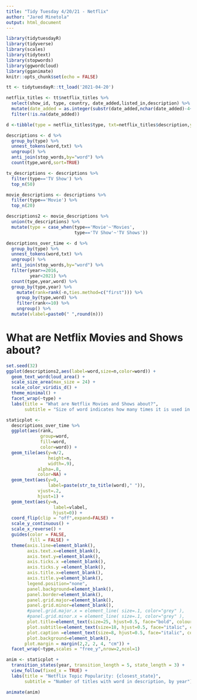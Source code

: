 ```yaml
---
title: "Tidy Tuesday 4/20/21 - Netflix"
author: "Jared Minetola"
output: html_document
---
```


```r
library(tidytuesdayR)
library(tidyverse)
library(scales)
library(tidytext)
library(stopwords)
library(ggwordcloud)
library(gganimate)
knitr::opts_chunk$set(echo = FALSE)

tt <- tidytuesdayR::tt_load('2021-04-20')

netflix_titles <- tt$netflix_titles %>% 
  select(show_id, type, country, date_added,listed_in,description) %>% 
  mutate(date_added = as.integer(substr(date_added,nchar(date_added)-4+1,nchar(date_added)))) %>% 
  filter(!is.na(date_added))

d <-tibble(type = netflix_titles$type, txt=netflix_titles$description,year=netflix_titles$date_added)

descriptions <- d %>% 
  group_by(type) %>% 
  unnest_tokens(word,txt) %>% 
  ungroup() %>% 
  anti_join(stop_words,by="word") %>% 
  count(type,word,sort=TRUE) 

tv_descriptions <- descriptions %>% 
  filter(type=='TV Show') %>% 
  top_n(50)

movie_descriptions <- descriptions %>% 
  filter(type=='Movie') %>% 
  top_n(20)

descriptions2 <- movie_descriptions %>% 
  union(tv_descriptions) %>% 
  mutate(type = case_when(type=='Movie'~'Movies',
                          type=='TV Show'~'TV Shows'))

descriptions_over_time <- d %>% 
  group_by(type) %>% 
  unnest_tokens(word,txt) %>% 
  ungroup() %>% 
  anti_join(stop_words,by="word") %>% 
  filter(year>=2016,
         year<2021) %>% 
  count(type,year,word) %>% 
  group_by(type,year) %>% 
    mutate(rank=rank(-n,ties.method=c("first"))) %>% 
    group_by(type,word) %>% 
    filter(rank<=10) %>% 
    ungroup() %>% 
  mutate(vlabel=paste0(" ",round(n)))

```

# What are Netflix Movies and Shows about? <br>

```r

set.seed(32)
ggplot(descriptions2,aes(label=word,size=n,color=word)) +
  geom_text_wordcloud_area() +
  scale_size_area(max_size = 24) +
  scale_color_viridis_d() +
  theme_minimal() +
  facet_wrap(~type) +
  labs(title = "What are Netflix Movies and Shows about?",
       subtitle = "Size of word indicates how many times it is used in title description")

```

```r

staticplot <- 
  descriptions_over_time %>% 
  ggplot(aes(rank,
             group=word,
             fill=word,
             color=word)) + 
  geom_tile(aes(y=n/2,
                height=n,
                width=.9),
            alpha=.8,
            color=NA) +
  geom_text(aes(y=0,
                label=paste(str_to_title(word)," ")),
            vjust=.2,
            hjust=1) +
  geom_text(aes(y=n,
                  label=vlabel,
                  hjust=0)) +
  coord_flip(clip = "off",expand=FALSE) +
  scale_y_continuous() +
  scale_x_reverse() +
  guides(color = FALSE,
         fill = FALSE) +
  theme(axis.line=element_blank(),
        axis.text.x=element_blank(),
        axis.text.y=element_blank(),
        axis.ticks.x =element_blank(),
        axis.ticks.y =element_blank(),
        axis.title.x=element_blank(),
        axis.title.y=element_blank(),
        legend.position="none",
        panel.background=element_blank(),
        panel.border=element_blank(),
        panel.grid.major=element_blank(),
        panel.grid.minor=element_blank(),
        #panel.grid.major.x = element_line( size=.1, color="grey" ),
        #panel.grid.minor.x = element_line( size=.1, color="grey" ),
        plot.title=element_text(size=25, hjust=0.5, face="bold", colour="grey", vjust=0),
        plot.subtitle=element_text(size=18, hjust=0.5, face="italic", color="grey"),
        plot.caption =element_text(size=8, hjust=0.5, face="italic", color="grey"),
        plot.background=element_blank(),
       plot.margin = margin(2,2, 2, 4, "cm")) +
  facet_wrap(~type,scales = "free_y",nrow=2,ncol=1) 

anim <- staticplot +
  transition_states(year, transition_length = 5, state_length = 3) +
  view_follow(fixed_x = TRUE) +
  labs(title = "Netflix Topic Popularity: {closest_state}",
       subtitle = "Number of titles with word in description, by year")

```

```r
animate(anim)
```


